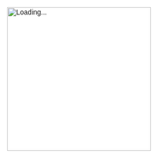 ```yaml
---
title: ""
format:
  html:
    theme: none
    toc: false
    page-layout: full
---
```


```{=html}
<style>
  html, body {
    margin: 0;
    padding: 0;
    height: 100%;
    overflow: hidden;
    background-color: white;
    font-family: Arial, sans-serif;
  }

  #loader {
    position: absolute;
    top: 0;
    left: 0;
    width: 100%;
    height: 100%;
    background-color: white;
    display: flex;
    justify-content: center;
    align-items: center;
    z-index: 10;
  }

  #loader img {
    width: 30vw;         /* Large size for desktop */
    max-width: 300px;    /* Limit maximum size */
    height: auto;
  }

  iframe {
    border: none;
    width: 100%;
    height: 100%;
    display: block;
  }
</style>

<!-- Loader -->
<div id="loader">
  <img src="https://firebasestorage.googleapis.com/v0/b/raisins-2025.firebasestorage.app/o/RAISINS.gif?alt=media" alt="Loading...">
</div>

<!-- Iframe -->
<iframe 
  src="https://statoberry-shinychat.share.connect.posit.cloud/"
  onload="document.getElementById('loader').style.display='none';">
</iframe>
```

